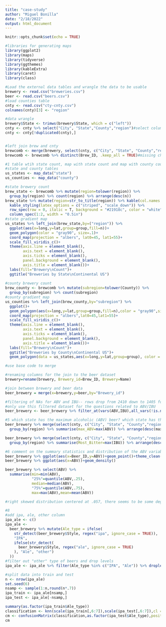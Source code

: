 ```yaml
---
title: "case-study"
author: "Miguel Bonilla"
date: "2/18/2022"
output: html_document
---
```


```r
knitr::opts_chunk$set(echo = TRUE)
```

```r
#libraries for generating maps
library(ggplot2)
library(maps)
library(tidyverse)
library(ggthemes)
library(kableExtra)
library(caret)
library(class)
```


```r
#Load the external data tables and wrangle the data to be usable
brewery <- read.csv("breweries.csv")
beer <- read.csv("beers.csv")
#load counties table
cnty <- read.csv("cty-cnty.csv")
colnames(cnty)[3] <- "region"

#data wrangle
brewery$State <- trimws(brewery$State, which = c("left"))
cnty <- cnty %>% select("City", "State","County","region")#select columns
cnty <- cnty[!duplicated(cnty),]


#left join brew and cnty
brewcomb <- merge(brewery, select(cnty, c("City", "State", "County","region")), by=c("City","State"))
brewcomb <- brewcomb %>% distinct(Brew_ID, .keep_all = TRUE)#missing change from MA to MI

#1 table wtih state count, map with state count and map with county count
#state and county tables
us_states <- map_data("state")
us_counties <- map_data("county")

#state brewery count
brew_state <- brewcomb %>% mutate(region=tolower(region)) %>%
  group_by(region) %>% count(region) %>% arrange(desc(n))
brew_state %>% mutate(region=str_to_title(region)) %>% kable(col.names = c("State","Breweries")) %>% 
  kable_styling(latex_options = c("striped", "scale_down")) %>% 
  row_spec(row = 0, italic = T, background = "#21918c", color = "white") %>% 
  column_spec(1:2, width = "0.5in")
#state gradient map
us_states %>% left_join(brew_state,by=("region")) %>% 
  ggplot(aes(x=long,y=lat,group=group,fill=n))+
  geom_polygon(color = "gray90", size=.1)+
  coord_map(projection = "albers", lat0=45, lat1=55)+
  scale_fill_viridis_c()+
  theme(axis.line = element_blank(),
        axis.text = element_blank(),
        axis.ticks = element_blank(),
        panel.background = element_blank(),
        axis.title = element_blank())+
  labs(fill="Brewery\nCount")+
  ggtitle("Breweries by State\nContinental US")
  
#county brewery count
brew_county <- brewcomb %>% mutate(subregion=tolower(County)) %>% 
  group_by(subregion) %>% count(subregion)
#county gradient map
us_counties %>% left_join(brew_county,by="subregion") %>%
  ggplot()+
  geom_polygon(aes(x=long,y=lat,group=group,fill=n),color = "gray90",size=.1)+
  coord_map(projection = "albers",lat0=45,lat1=55)+
  scale_fill_viridis_c()+
  theme(axis.line = element_blank(),
        axis.text = element_blank(),
        axis.ticks = element_blank(),
        panel.background = element_blank(),
        axis.title = element_blank())+
  labs(fill="Brewery\nCount")+
  ggtitle("Breweries by County\nContinental US")+
  geom_polygon(data = us_states,aes(x=long,y=lat,group=group), color = "white",size=.15,fill="transparent")
```
```r
#use base code to merge

#renaming columns for the join to the beer dataset
brewery=rename(brewery, Brewery_id=Brew_ID, Brewery=Name)

#join between brewery and beer data
beer_brewery = merge(x=brewery,y=beer,by="Brewery_id")

#filtering of NAs for ABV and IBU-- rows drop from 2410 down to 1405 for this filtering
#only use this filtered dataset for the questions related to ABV/IBU
beer_brewery <- beer_brewery %>% filter_at(vars(ABV,IBU),all_vars(!is.na(.)))
```

```r
#5 which state has the maximum alcoholic (ABV) beer? which state has the most bitter (IBU) beer?
beer_brewery %>% merge(select(cnty, c("City", "State", "County","region")), by=c("City","State")) %>% 
  group_by(region) %>% summarise(max_ABV=max(ABV)) %>% arrange(desc(max_ABV))

beer_brewery %>% merge(select(cnty, c("City", "State", "County","region")), by=c("City","State")) %>% 
  group_by(region) %>% summarise(Most_Bitter=max(IBU)) %>% arrange(desc(Most_Bitter))


```
```r
#6 comment on the summary statistics and distribution of the ABV variable
beer_brewery %>% ggplot(aes(x=Beer_ID,y=ABV))+geom_point()+theme_clean()
beer_brewery %>% ggplot(aes(x=ABV))+geom_density()

beer_brewery %>% select(ABV) %>%
  summarise(min=min(ABV),
            "25%"=quantile(ABV,.25),
            median=median(ABV),
            "75%"=quantile(ABV,.75),
            max=max(ABV),mean=mean(ABV))

#right skewed distribution centered at .057, there seems to be some degree of rounding occuring at around .1, given that there are several beers that are exactly at the line with fewer slightly below and almost none slightly above the number. There also seems to be some degree of rounding at .5, but this is less pronounced
```

```r
#8
#add ipa, ale, other column
ipa_ale <- c()
ipa_ale <-
  beer_brewery %>% mutate(Ale_type = ifelse(
    str_detect(beer_brewery$Style, regex("ipa", ignore_case = TRUE)),
    "IPA",
    ifelse(str_detect(
      beer_brewery$Style, regex("ale", ignore_case = TRUE)
    ), "Ale", "other")
  ))
#filter out "other" type of beers and drop levels
ipa_ale <- ipa_ale %>% filter(Ale_type %in% c("IPA", "Ale")) %>% droplevels(ipa_ale$Ale_type)

#split data into train and test
n <- nrow(ipa_ale)
set.seed(6)
nsamp <- sample(1:n,round(n*.7))
ipa_train <- ipa_ale[nsamp,]
ipa_test <- ipa_ale[-nsamp,]

summary(as.factor(ipa_train$Ale_type))
classification <- knn(scale(ipa_train[,6:7]),scale(ipa_test[,6:7]),cl = ipa_train$Ale_type,k=35)
cm <- confusionMatrix(classification,as.factor(ipa_test$Ale_type),positive = "IPA")
cm
```

